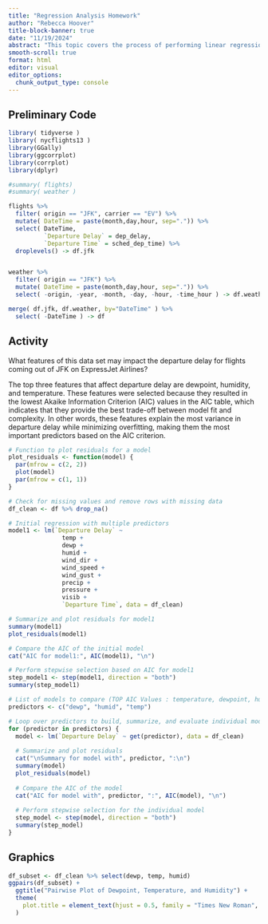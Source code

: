 ```yaml
---
title: "Regression Analysis Homework"
author: "Rebecca Hoover"
title-block-banner: true
date: "11/19/2024"
abstract: "This topic covers the process of performing linear regression analysis, including understanding least squares regression, using the lm() function for modeling, and evaluating model performance through residuals and fitted values. It also highlights model selection techniques, such as using the AIC (Akaike Information Criterion), to choose the best model from a set of potential candidates. The focus is on both the conceptual understanding and practical implementation of linear regression analysis."
smooth-scroll: true
format: html
editor: visual
editor_options: 
  chunk_output_type: console
---
```


## Preliminary Code

```r
library( tidyverse )
library( nycflights13 )
library(GGally)
library(ggcorrplot)
library(corrplot)
library(dplyr)

#summary( flights) 
#summary( weather )

flights %>%
  filter( origin == "JFK", carrier == "EV") %>%
  mutate( DateTime = paste(month,day,hour, sep=".")) %>%
  select( DateTime, 
          `Departure Delay` = dep_delay,
          `Departure Time` = sched_dep_time) %>%
  droplevels() -> df.jfk 


weather %>%
  filter( origin == "JFK") %>% 
  mutate( DateTime = paste(month,day,hour, sep=".")) %>%
  select( -origin, -year, -month, -day, -hour, -time_hour ) -> df.weather 

merge( df.jfk, df.weather, by="DateTime" ) %>%
  select( -DateTime ) -> df 
```

## Activity

What features of this data set may impact the departure delay for flights coming out of JFK on ExpressJet Airlines?

The top three features that affect departure delay are dewpoint, humidity, and temperature. These features were selected because they resulted in the lowest Akaike Information Criterion (AIC) values in the AIC table, which indicates that they provide the best trade-off between model fit and complexity. In other words, these features explain the most variance in departure delay while minimizing overfitting, making them the most important predictors based on the AIC criterion.

```r
# Function to plot residuals for a model
plot_residuals <- function(model) {
  par(mfrow = c(2, 2))
  plot(model)
  par(mfrow = c(1, 1))
}

# Check for missing values and remove rows with missing data
df_clean <- df %>% drop_na()

# Initial regression with multiple predictors
model1 <- lm(`Departure Delay` ~ 
               temp + 
               dewp + 
               humid + 
               wind_dir + 
               wind_speed + 
               wind_gust + 
               precip + 
               pressure + 
               visib + 
               `Departure Time`, data = df_clean)

# Summarize and plot residuals for model1
summary(model1)
plot_residuals(model1)

# Compare the AIC of the initial model
cat("AIC for model1:", AIC(model1), "\n")

# Perform stepwise selection based on AIC for model1
step_model1 <- step(model1, direction = "both")
summary(step_model1)

# List of models to compare (TOP AIC Values : temperature, dewpoint, humidity)
predictors <- c("dewp", "humid", "temp")

# Loop over predictors to build, summarize, and evaluate individual models
for (predictor in predictors) {
  model <- lm(`Departure Delay` ~ get(predictor), data = df_clean)
  
  # Summarize and plot residuals
  cat("\nSummary for model with", predictor, ":\n")
  summary(model)
  plot_residuals(model)
  
  # Compare the AIC of the model
  cat("AIC for model with", predictor, ":", AIC(model), "\n")
  
  # Perform stepwise selection for the individual model
  step_model <- step(model, direction = "both")
  summary(step_model)
}

```

## Graphics

```r

df_subset <- df_clean %>% select(dewp, temp, humid)
ggpairs(df_subset) + 
  ggtitle("Pairwise Plot of Dewpoint, Temperature, and Humidity") +
  theme(
    plot.title = element_text(hjust = 0.5, family = "Times New Roman", size = 16) 
  )

```







